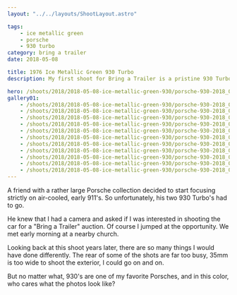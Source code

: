 ```yaml
---
layout: "../../layouts/ShootLayout.astro"

tags:
    - ice metallic green
    - porsche
    - 930 turbo
category: bring a trailer
date: 2018-05-08

title: 1976 Ice Metallic Green 930 Turbo
description: My first shoot for Bring a Trailer is a pristine 930 Turbo.

hero: /shoots/2018/2018-05-08-ice-metallic-green-930/porsche-930-2018_006.jpeg
gallery01:
    - /shoots/2018/2018-05-08-ice-metallic-green-930/porsche-930-2018_001.jpeg
    - /shoots/2018/2018-05-08-ice-metallic-green-930/porsche-930-2018_002.jpeg
    - /shoots/2018/2018-05-08-ice-metallic-green-930/porsche-930-2018_003.jpeg
    - /shoots/2018/2018-05-08-ice-metallic-green-930/porsche-930-2018_004.jpeg
    - /shoots/2018/2018-05-08-ice-metallic-green-930/porsche-930-2018_005.jpeg
    - /shoots/2018/2018-05-08-ice-metallic-green-930/porsche-930-2018_006.jpeg
    - /shoots/2018/2018-05-08-ice-metallic-green-930/porsche-930-2018_007.jpeg
    - /shoots/2018/2018-05-08-ice-metallic-green-930/porsche-930-2018_008.jpeg
    - /shoots/2018/2018-05-08-ice-metallic-green-930/porsche-930-2018_009.jpeg
    - /shoots/2018/2018-05-08-ice-metallic-green-930/porsche-930-2018_010.jpeg
    - /shoots/2018/2018-05-08-ice-metallic-green-930/porsche-930-2018_011.jpeg
---
```


A friend with a rather large Porsche collection decided to start focusing strictly on air-cooled, early 911's. So unfortunately, his two 930 Turbo's had to go.

He knew that I had a camera and asked if I was interested in shooting the car for a "Bring a Trailer" auction. Of course I jumped at the opportunity. We met early morning at a nearby church.

Looking back at this shoot years later, there are so many things I would have done differently. The rear of some of the shots are far too busy, 35mm is too wide to shoot the exterior, I could go on and on.

But no matter what, 930's are one of my favorite Porsches, and in this color, who cares what the photos look like?
